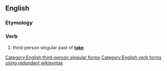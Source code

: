==English==

===Etymology===
{{suffix|took|eth}}

===Verb===
{{en-verb form}}

# {{context|archaic|lang=en}} third-person singular past of '''[[take]]'''</span>.</span>

[[Category:English third-person singular forms]]
[[Category:English verb forms using redundant wikisyntax]]